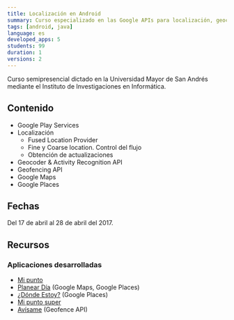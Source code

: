 ```yaml
---
title: Localización en Android
summary: Curso especializado en las Google APIs para localización, geocoding, maps y geofencing.
tags: [android, java]
language: es
developed_apps: 5
students: 99
duration: 1
versions: 2
---
```

Curso semipresencial dictado en la Universidad Mayor de San Andrés mediante el Instituto de Investigaciones en Informática.

## Contenido

- Google Play Services
- Localización
  * Fused Location Provider
  * Fine y Coarse location. Control del flujo
  * Obtención de actualizaciones
- Geocoder & Activity Recognition API
- Geofencing API
- Google Maps
- Google Places

## Fechas

Del 17 de abril al 28 de abril del 2017.

## Recursos

### Aplicaciones desarrolladas

* [Mi punto](https://github.com/alvareztech/course-android-location-services-mi-punto)
* [Planear Día](https://github.com/alvareztech/course-android-location-services-planear-dia) (Google Maps, Google Places)
* [¿Dónde Estoy?](https://github.com/alvareztech/CourseALS20171-DondeEstoy) (Google Places)
* [Mi punto super](https://github.com/alvareztech/CourseALS20171-Mipuntoenelmundosuper)
* [Avísame](https://github.com/alvareztech/CourseALS20171-Avisame) (Geofence API)
